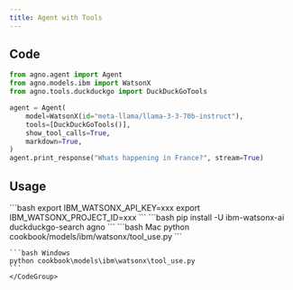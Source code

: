 ```yaml
---
title: Agent with Tools
---
```


## Code

```python cookbook/models/ibm/watsonx/tool_use.py
from agno.agent import Agent
from agno.models.ibm import WatsonX
from agno.tools.duckduckgo import DuckDuckGoTools

agent = Agent(
    model=WatsonX(id="meta-llama/llama-3-3-70b-instruct"),
    tools=[DuckDuckGoTools()],
    show_tool_calls=True,
    markdown=True,
)
agent.print_response("Whats happening in France?", stream=True)
```

## Usage

<Steps>
  <Snippet file="create-venv-step.mdx" />

  <Step title="Set your API key">
    ```bash
    export IBM_WATSONX_API_KEY=xxx
    export IBM_WATSONX_PROJECT_ID=xxx
    ```
  </Step>

  <Step title="Install libraries">
    ```bash
    pip install -U ibm-watsonx-ai duckduckgo-search agno
    ```
  </Step>

  <Step title="Run Agent">
    <CodeGroup>
    ```bash Mac
    python cookbook/models/ibm/watsonx/tool_use.py
    ```

    ```bash Windows
    python cookbook\models\ibm\watsonx\tool_use.py
    ```
    </CodeGroup>
  </Step>
</Steps>

